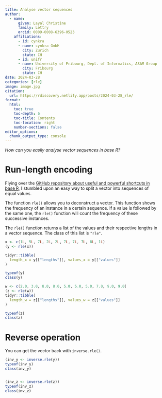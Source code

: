 ```yaml
---
title: Analyse vector sequences
author:
  - name:
      given: Layal Christine
      family: Lettry
      orcid: 0009-0008-6396-0523
    affiliations:
      - id: cynkra
      - name: cynkra GmbH
        city: Zurich
        state: CH
      - id: unifr
      - name: University of Fribourg, Dept. of Informatics, ASAM Group
        city: Fribourg
        state: CH
date: 2024-03-28
categories: [rle]
image: image.jpg
citation: 
  url: https://rdiscovery.netlify.app/posts/2024-03-28_rle/
format:
  html:
    toc: true
    toc-depth: 6
    toc-title: Contents
    toc-location: right
    number-sections: false
editor_options: 
  chunk_output_type: console
---
```


*How can you easily analyse vector sequences in base R?*

# Run-length encoding

Flying over the [GitHub repository about useful and powerful shortcuts in base R]("https://github.com/nanxstats/r-base-shortcuts#run-length-encoding"), I stumbled upon an easy way to split a vector into sequences of equal values.

The function `rle()` allows you to deconstruct a vector. This function shows the frequency of an instance in a certain sequence. If a value is followed by the same one, the `rle()` function will count the frequency of these successive instances. 

The `rle()` function returns a list of the values and their respective lengths in a vector sequence. The class of this list is `"rle"`. 

```r
x <- c(1L, 5L, 7L, 2L, 2L, 7L, 7L, 7L, 8L, 1L)
(y <- rle(x))

tidyr::tibble(
  length_x = y[["lengths"]], values_x = y[["values"]]
)

typeof(y)
class(y)

w <- c(2.0, 3.0, 8.0, 8.0, 5.0, 5.0, 5.0, 7.0, 9.0, 9.0)
(z <- rle(w))
tidyr::tibble(
  length_w = z[["lengths"]], values_w = z[["values"]]
)

typeof(z)
class(z)

```

# Reverse operation

You can get the vector back with `inverse.rle()`.

```r
(inv_y <- inverse.rle(y))
typeof(inv_y)
class(inv_y)


(inv_z <- inverse.rle(z))
typeof(inv_z)
class(inv_z)


```


